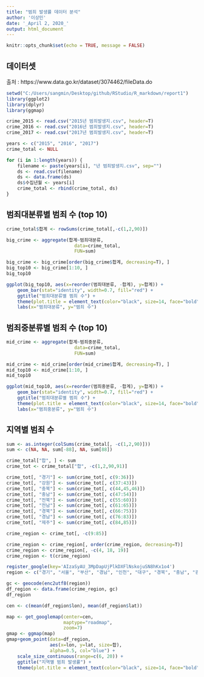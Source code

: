 ```yaml
---
title: "범죄 발생률 데이터 분석"
author: '이상민'
date: '_April 2, 2020_'
output: html_document
---
```


```r
knitr::opts_chunk$set(echo = TRUE, message = FALSE)
```

## 데이터셋
출처 : https://www.data.go.kr/dataset/3074462/fileData.do

```r
setwd("C:/Users/sangmin/Desktop/github/RStudio/R_markdown/report1")
library(ggplot2)
library(dplyr)
library(ggmap)
```

```r
crime_2015 <- read.csv("2015년 범죄발생지.csv", header=T)
crime_2016 <- read.csv("2016년 범죄발생지.csv", header=T)
crime_2017 <- read.csv("2017년 범죄발생지.csv", header=T)

years <- c("2015", "2016", "2017")
crime_total <- NULL

for (i in 1:length(years)) {
    filename <- paste(years[i], "년 범죄발생지.csv", sep="")
    ds <- read.csv(filename)
    ds <- data.frame(ds)
    ds$수집년월 <- years[i]
    crime_total <- rbind(crime_total, ds)
}
```

## 범죄대분류별 범죄 수 (top 10)

```r
crime_total$합계 <- rowSums(crime_total[,-c(1,2,90)])

big_crime <- aggregate(합계~범죄대분류,
                         data=crime_total,
                         FUN=sum)

big_crime <- big_crime[order(big_crime$합계, decreasing=T), ]
big_top10 <- big_crime[1:10, ]
big_top10

ggplot(big_top10, aes(x=reorder(범죄대분류, -합계), y=합계)) +
    geom_bar(stat="identity", width=0.7, fill="red") +
    ggtitle("범죄대분류별 범죄 수") +
    theme(plot.title = element_text(color="black", size=14, face="bold")) +
    labs(x="범죄대분류", y="범죄 수")
```

## 범죄중분류별 범죄 수 (top 10)

```r
mid_crime <- aggregate(합계~범죄중분류,
                         data=crime_total,
                         FUN=sum)

mid_crime <- mid_crime[order(mid_crime$합계, decreasing=T), ]
mid_top10 <- mid_crime[1:10, ]
mid_top10

ggplot(mid_top10, aes(x=reorder(범죄중분류, -합계), y=합계)) +
    geom_bar(stat="identity", width=0.7, fill="red") +
    ggtitle("범죄대분류별 범죄 수") +
    theme(plot.title = element_text(color="black", size=14, face="bold")) +
    labs(x="범죄중분류", y="범죄 수")
```

## 지역별 범죄 수
```r
sum <- as.integer(colSums(crime_total[, -c(1,2,90)]))
sum <- c(NA, NA, sum[-88], NA, sum[88])

crime_total["합", ] <- sum
crime_tot <- crime_total["합", -c(1,2,90,91)]

crime_tot[, "경기"] <- sum(crime_tot[, c(9:36)])
crime_tot[, "강원"] <- sum(crime_tot[, c(37:43)])
crime_tot[, "충북"] <- sum(crime_tot[, c(44,45,46)])
crime_tot[, "충남"] <- sum(crime_tot[, c(47:54)])
crime_tot[, "전북"] <- sum(crime_tot[, c(55:60)])
crime_tot[, "전남"] <- sum(crime_tot[, c(61:65)])
crime_tot[, "경북"] <- sum(crime_tot[, c(66:75)])
crime_tot[, "경남"] <- sum(crime_tot[, c(76:83)])
crime_tot[, "제주"] <- sum(crime_tot[, c(84,85)])

crime_region <- crime_tot[, -c(9:85)]

crime_region <- crime_region[, order(crime_region, decreasing=T)]
crime_region <- crime_region[, -c(4, 18, 19)]
crime_region <- t(crime_region)

register_google(key='AIzaSyAU_3MpDapUjPlkDXFlNskojuSN8hKx1o4')
region <- c("경기", "서울", "부산", "경남", "인천", "대구", "경북", "충남", "광주", "대전", "전북", "강원", "울산", "충북", "전남", "제주")

gc <- geocode(enc2utf8(region))
df_region <- data.frame(crime_region, gc)
df_region

cen <- c(mean(df_region$lon), mean(df_region$lat))

map <- get_googlemap(center=cen,
                     maptype="roadmap",
                     zoom=7)
gmap <- ggmap(map)
gmap+geom_point(data=df_region,
                aes(x=lon, y=lat, size=합),
                alpha=0.5, col="blue") +
    scale_size_continuous(range=c(6, 20)) +
    ggtitle("지역별 범죄 발생률") +
    theme(plot.title = element_text(color="black", size=14, face="bold"))
```
